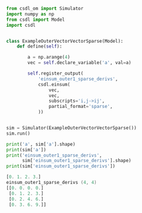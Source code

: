 ```py
from csdl_om import Simulator
import numpy as np
from csdl import Model
import csdl


class ExampleOuterVectorVectorSparse(Model):
    def define(self):

        a = np.arange(4)
        vec = self.declare_variable('a', val=a)

        self.register_output(
            'einsum_outer1_sparse_derivs',
            csdl.einsum(
                vec,
                vec,
                subscripts='i,j->ij',
                partial_format='sparse',
            ))


sim = Simulator(ExampleOuterVectorVectorSparse())
sim.run()

print('a', sim['a'].shape)
print(sim['a'])
print('einsum_outer1_sparse_derivs',
      sim['einsum_outer1_sparse_derivs'].shape)
print(sim['einsum_outer1_sparse_derivs'])
```


```a (4,)
[0. 1. 2. 3.]
einsum_outer1_sparse_derivs (4, 4)
[[0. 0. 0. 0.]
 [0. 1. 2. 3.]
 [0. 2. 4. 6.]
 [0. 3. 6. 9.]]
```

